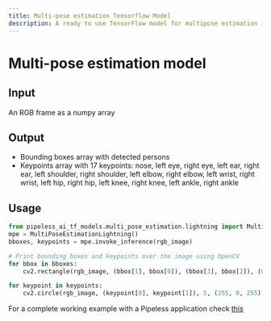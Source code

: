 ```yaml
---
title: Multi-pose estimation Tensorflow Model
description: A ready to use TensorFlow model for multipose estimation in Python
---
```


# Multi-pose estimation model


## Input

An RGB frame as a numpy array

## Output

* Bounding boxes array with detected persons
* Keypoints array with 17 keypoints: nose, left eye, right eye, left ear, right ear, left shoulder, right shoulder, left elbow, right elbow, left wrist, right wrist, left hip, right hip, left knee, right knee, left ankle, right ankle

## Usage

```python copy
from pipeless_ai_tf_models.multi_pose_estimation.lightning import MultiPoseEstimationLightning
mpe = MultiPoseEstimationLightning()
bboxes, keypoints = mpe.invoke_inference(rgb_image)

# Print bounding boxes and keypoints over the image using OpenCV
for bbox in bboxes:
    cv2.rectangle(rgb_image, (bbox[1], bbox[0]), (bbox[3], bbox[2]), (0, 255, 0), 2)

for keypoint in keypoints:
    cv2.circle(rgb_image, (keypoint[0], keypoint[1]), 5, (255, 0, 255), -1)
```

<Callout>For a complete working example with a Pipeless application check [this](/v1/examples/pose)</Callout>